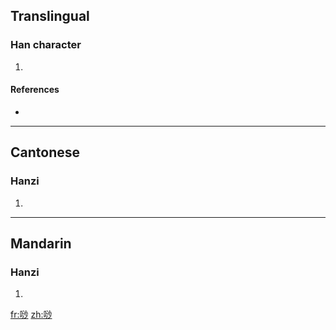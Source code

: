 ==Translingual==

===Han character===
{{Han char|rn=30|rad=口|as=07|sn=10|four=6902<sub>0</sub>|canj=口水火竹 (REFH)}}

# {{defn|Han|sort=口07}}

====References====
* {{Han ref|kx=0193.051|hdz=10634.040|uh=5526|ud=21798|bh=D0F0|bd=53488}}

----

==Cantonese==

===Hanzi===
{{yue-hanzi|jyut=|y=sa1}}

# {{defn|Cantonese}}

----

==Mandarin==

===Hanzi===
{{cmn-hanzi|pin=[[shā]] ([[sha1]])|wg=sha<sup>1</sup>}}

# {{defn|Mandarin}}

[[fr:唦]]
[[zh:唦]]